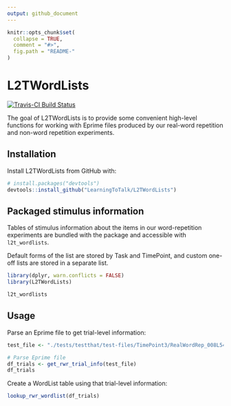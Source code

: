 ```yaml
---
output: github_document
---
```


<!-- README.md is generated from README.Rmd. Please edit that file -->

```r
knitr::opts_chunk$set(
  collapse = TRUE,
  comment = "#>",
  fig.path = "README-"
)
```

# L2TWordLists 

[![Travis-CI Build Status](https://travis-ci.org/LearningToTalk/L2TWordLists.svg?branch=master)](https://travis-ci.org/LearningToTalk/L2TWordLists)

The goal of L2TWordLists is to provide some convenient high-level functions for
working with Eprime files produced by our real-word repetition and non-word
repetition experiments.

## Installation

Install L2TWordLists from GitHub with:

```r
# install.packages("devtools")
devtools::install_github("LearningToTalk/L2TWordLists")
```

## Packaged stimulus information

Tables of stimulus information about the items in our word-repetition
experiments are bundled with the package and accessible with `l2t_wordlists`.

Default forms of the list are stored by Task and TimePoint, and custom one-off
lists are stored in a separate list.

```r
library(dplyr, warn.conflicts = FALSE)
library(L2TWordLists)

l2t_wordlists
```


## Usage

Parse an Eprime file to get trial-level information:

```r
test_file <- "./tests/testthat/test-files/TimePoint3/RealWordRep_008L54MS5.txt"

# Parse Eprime file
df_trials <- get_rwr_trial_info(test_file)
df_trials
```

Create a WordList table using that trial-level information:

```r
lookup_rwr_wordlist(df_trials)
```
